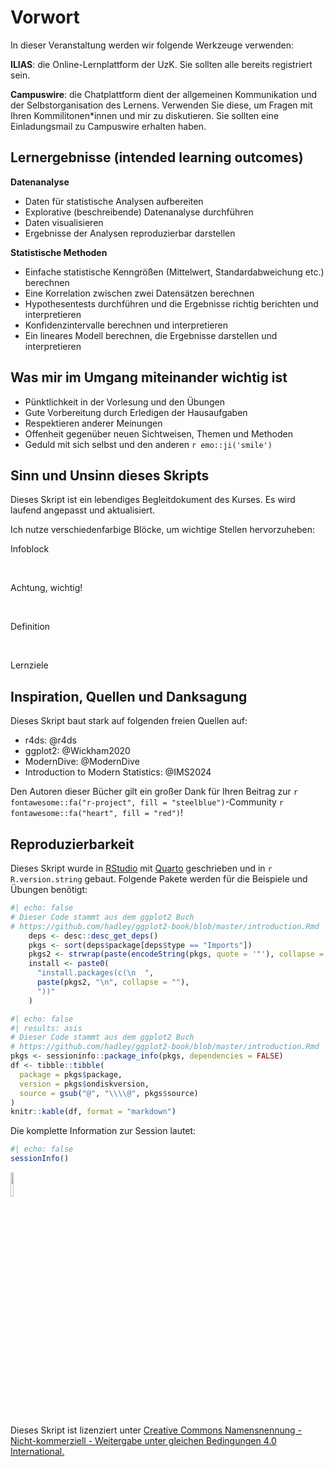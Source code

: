 
# Vorwort {.unnumbered}

In dieser Veranstaltung werden wir folgende Werkzeuge verwenden:

**ILIAS**: die Online-Lernplattform der UzK. Sie sollten alle bereits registriert sein.

**Campuswire**: die Chatplattform dient der allgemeinen Kommunikation und der Selbstorganisation des Lernens. Verwenden Sie diese, um Fragen mit Ihren Kommilitonen\*innen und mir zu diskutieren. Sie sollten eine Einladungsmail zu Campuswire erhalten haben.

## Lernergebnisse (intended learning outcomes) {-}

:::{.outcomes}
**Datenanalyse**

-   Daten für statistische Analysen aufbereiten
-   Explorative (beschreibende) Datenanalyse durchführen
-   Daten visualisieren
-   Ergebnisse der Analysen reproduzierbar darstellen

**Statistische Methoden**

-   Einfache statistische Kenngrößen (Mittelwert, Standardabweichung etc.) berechnen
-   Eine Korrelation zwischen zwei Datensätzen berechnen
-   Hypothesentests durchführen und die Ergebnisse richtig berichten und interpretieren
-   Konfidenzintervalle berechnen und interpretieren
-   Ein lineares Modell berechnen, die Ergebnisse darstellen und interpretieren
:::

## Was mir im Umgang miteinander wichtig ist {-}

- Pünktlichkeit in der Vorlesung und den Übungen
- Gute Vorbereitung durch Erledigen der Hausaufgaben
- Respektieren anderer Meinungen
- Offenheit gegenüber neuen Sichtweisen, Themen und Methoden
- Geduld mit sich selbst und den anderen `r emo::ji('smile')`

## Sinn und Unsinn dieses Skripts {.unnumbered}

Dieses Skript ist ein lebendiges Begleitdokument des Kurses. Es wird laufend angepasst und aktualisiert.

Ich nutze verschiedenfarbige Blöcke, um wichtige Stellen hervorzuheben:

:::{.info}
Infoblock
:::

<br>

:::{.alert}
Achtung, wichtig!
:::

<br>

:::{.def}
Definition
:::

<br>

:::{.outcomes}
Lernziele
:::

## Inspiration, Quellen und Danksagung {.unnumbered}

Dieses Skript baut stark auf folgenden freien Quellen auf:

-   r4ds: @r4ds
-   ggplot2: @Wickham2020
-   ModernDive: @ModernDive
-   Introduction to Modern Statistics: @IMS2024

Den Autoren dieser Bücher gilt ein großer Dank für Ihren Beitrag zur `r fontawesome::fa("r-project", fill = "steelblue")`-Community `r fontawesome::fa("heart", fill = "red")`!

## Reproduzierbarkeit {.unnumbered}

Dieses Skript wurde in [RStudio](https://www.rstudio.com/products/rstudio/) mit [Quarto](https://quarto.org/) geschrieben und in `r R.version.string` gebaut. Folgende Pakete werden für die Beispiele und Übungen benötigt:

```r
#| echo: false
# Dieser Code stammt aus dem ggplot2 Buch
# https://github.com/hadley/ggplot2-book/blob/master/introduction.Rmd
    deps <- desc::desc_get_deps()
    pkgs <- sort(deps$package[deps$type == "Imports"])
    pkgs2 <- strwrap(paste(encodeString(pkgs, quote = '"'), collapse = ", "), exdent = 2)
    install <- paste0(
      "install.packages(c(\n  ", 
      paste(pkgs2, "\n", collapse = ""), 
      "))"
    )
```

```r
#| echo: false
#| results: asis
# Dieser Code stammt aus dem ggplot2 Buch
# https://github.com/hadley/ggplot2-book/blob/master/introduction.Rmd
pkgs <- sessioninfo::package_info(pkgs, dependencies = FALSE)
df <- tibble::tibble(
  package = pkgs$package,
  version = pkgs$ondiskversion,
  source = gsub("@", "\\\\@", pkgs$source)
)
knitr::kable(df, format = "markdown")
```

Die komplette Information zur Session lautet:

```r
#| echo: false
sessionInfo()
```

![](figures/Cc-by-nc-sa_icon.png){width="10%"}

Dieses Skript ist lizenziert unter [Creative Commons Namensnennung - Nicht-kommerziell - Weitergabe unter gleichen Bedingungen 4.0 International.](https://creativecommons.org/licenses/by-nc-sa/4.0/deed.de/)
